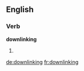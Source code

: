 ==English==

===Verb===
'''downlinking'''

# {{present participle of|downlink}}

[[de:downlinking]]
[[fr:downlinking]]